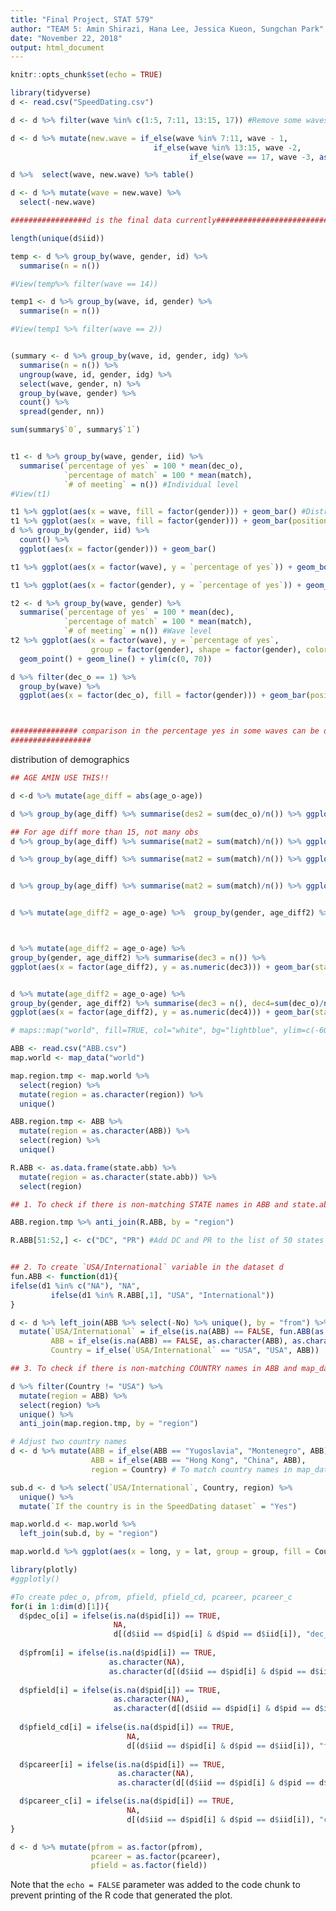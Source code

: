 ---
title: "Final Project, STAT 579"
author: "TEAM 5: Amin Shirazi, Hana Lee, Jessica Kueon, Sungchan Park"
date: "November 22, 2018"
output: html_document
---

```{r setup, include=FALSE}
knitr::opts_chunk$set(echo = TRUE)
```


```{r message = FALSE, warning = FALSE}
library(tidyverse)
d <- read.csv("SpeedDating.csv")

d <- d %>% filter(wave %in% c(1:5, 7:11, 13:15, 17)) #Remove some waves as in the paper

d <- d %>% mutate(new.wave = if_else(wave %in% 7:11, wave - 1,
                                if_else(wave %in% 13:15, wave -2,
                                        if_else(wave == 17, wave -3, as.double(wave)))))

d %>%  select(wave, new.wave) %>% table()

d <- d %>% mutate(wave = new.wave) %>%
  select(-new.wave)

#################d is the final data currently###############################

length(unique(d$iid))

temp <- d %>% group_by(wave, gender, id) %>%
  summarise(n = n())

#View(temp%>% filter(wave == 14))

temp1 <- d %>% group_by(wave, id, gender) %>% 
  summarise(n = n())

#View(temp1 %>% filter(wave == 2))


(summary <- d %>% group_by(wave, id, gender, idg) %>%
  summarise(n = n()) %>%
  ungroup(wave, id, gender, idg) %>%
  select(wave, gender, n) %>%
  group_by(wave, gender) %>%
  count() %>%
  spread(gender, nn))

sum(summary$`0`, summary$`1`)


t1 <- d %>% group_by(wave, gender, iid) %>%
  summarise(`percentage of yes` = 100 * mean(dec_o),
            `percentage of match` = 100 * mean(match),
            `# of meeting` = n()) #Individual level
#View(t1)

t1 %>% ggplot(aes(x = wave, fill = factor(gender))) + geom_bar() #Distribution of gender by wave
t1 %>% ggplot(aes(x = wave, fill = factor(gender))) + geom_bar(position = "fill") #Distribution of gender by wave
d %>% group_by(gender, iid) %>%
  count() %>%
  ggplot(aes(x = factor(gender))) + geom_bar()

t1 %>% ggplot(aes(x = factor(wave), y = `percentage of yes`)) + geom_boxplot() + facet_grid(factor(gender)~.) 

t1 %>% ggplot(aes(x = factor(gender), y = `percentage of yes`)) + geom_boxplot() + facet_grid(.~factor(wave)) 

t2 <- d %>% group_by(wave, gender) %>%
  summarise(`percentage of yes` = 100 * mean(dec),
            `percentage of match` = 100 * mean(match),
            `# of meeting` = n()) #Wave level
t2 %>% ggplot(aes(x = factor(wave), y = `percentage of yes`, 
                  group = factor(gender), shape = factor(gender), color = factor(gender))) +
  geom_point() + geom_line() + ylim(c(0, 70))

d %>% filter(dec_o == 1) %>%
  group_by(wave) %>%
  ggplot(aes(x = factor(dec_o), fill = factor(gender))) + geom_bar(position = "fill") + facet_grid(.~ wave)



############### comparison in the percentage yes in some waves can be done through the number of people in that session. as in the paper, Finally, male selectivity is invariant to group size, while female selectivity is strongly increasing in group size. waves 2,4,6,8,10 are crowded waves and the difference in the percentage of yes among men and women is marked. 
##################


```





distribution of demographics

```{r}

## AGE AMIN USE THIS!!

d <-d %>% mutate(age_diff = abs(age_o-age))

d %>% group_by(age_diff) %>% summarise(des2 = sum(dec_o)/n()) %>% ggplot(aes(x = factor(age_diff), y = des2)) + geom_point() + ylim(0, 1)

## For age diff more than 15, not many obs
d %>% group_by(age_diff) %>% summarise(mat2 = sum(match)/n()) %>% ggplot(aes(x = factor(age_diff), y = mat2)) + geom_point() + ylim(0, 0.5)

d %>% group_by(age_diff) %>% summarise(mat2 = sum(match)/n()) %>% ggplot(aes(x = factor(age_diff), y = mat2)) + geom_point() + ylim(0,0.5)


d %>% group_by(age_diff) %>% summarise(mat2 = sum(match)/n()) %>% ggplot(aes(x = factor(age_diff), y = as.numeric(mat2))) + geom_bar(stat="identity", fill="steelblue") + theme_minimal() 


d %>% mutate(age_diff2 = age_o-age) %>%  group_by(gender, age_diff2) %>% summarise(mat3 = sum(match)/n()) %>% ggplot(aes(x = factor(age_diff2), y = as.numeric(mat3))) + geom_bar(stat="identity") + facet_grid(gender~.)



d %>% mutate(age_diff2 = age_o-age) %>%
group_by(gender, age_diff2) %>% summarise(dec3 = n()) %>%
ggplot(aes(x = factor(age_diff2), y = as.numeric(dec3))) + geom_bar(stat="identity")+ facet_grid(gender~.)


d %>% mutate(age_diff2 = age_o-age) %>%
group_by(gender, age_diff2) %>% summarise(dec3 = n(), dec4=sum(dec_o)/n()) %>%filter(abs(age_diff2) <8)%>%
ggplot(aes(x = factor(age_diff2), y = as.numeric(dec4))) + geom_bar(stat="identity")+ facet_grid(gender~.)

```



```{r}
# maps::map("world", fill=TRUE, col="white", bg="lightblue", ylim=c(-60, 90), mar=c(0,0,0,0))

ABB <- read.csv("ABB.csv")
map.world <- map_data("world")

map.region.tmp <- map.world %>% 
  select(region) %>%
  mutate(region = as.character(region)) %>%
  unique()

ABB.region.tmp <- ABB %>% 
  mutate(region = as.character(ABB)) %>%
  select(region) %>% 
  unique()

R.ABB <- as.data.frame(state.abb) %>%
  mutate(region = as.character(state.abb)) %>%
  select(region)

## 1. To check if there is non-matching STATE names in ABB and state.abb (in datasets)

ABB.region.tmp %>% anti_join(R.ABB, by = "region")

R.ABB[51:52,] <- c("DC", "PR") #Add DC and PR to the list of 50 states in USA


## 2. To create `USA/International` variable in the dataset d
fun.ABB <- function(d1){
ifelse(d1 %in% c("NA"), "NA",
         ifelse(d1 %in% R.ABB[,1], "USA", "International"))
}

d <- d %>% left_join(ABB %>% select(-No) %>% unique(), by = "from") %>% 
  mutate(`USA/International` = if_else(is.na(ABB) == FALSE, fun.ABB(as.character(ABB)), as.character(NA)),
         ABB = if_else(is.na(ABB) == FALSE, as.character(ABB), as.character(NA)),
         Country = if_else(`USA/International` == "USA", "USA", ABB))

## 3. To check if there is non-matching COUNTRY names in ABB and map_data (in ggplot2)

d %>% filter(Country != "USA") %>%
  mutate(region = ABB) %>%
  select(region) %>% 
  unique() %>% 
  anti_join(map.region.tmp, by = "region")

# Adjust two country names
d <- d %>% mutate(ABB = if_else(ABB == "Yugoslavia", "Montenegro", ABB),
                  ABB = if_else(ABB == "Hong Kong", "China", ABB),
                  region = Country) # To match country names in map_data, and our file
```




```{r}
sub.d <- d %>% select(`USA/International`, Country, region) %>%
  unique() %>%
  mutate(`If the country is in the SpeedDating dataset` = "Yes")

map.world.d <- map.world %>% 
  left_join(sub.d, by = "region") 

map.world.d %>% ggplot(aes(x = long, y = lat, group = group, fill = Country)) + geom_polygon() 

library(plotly)
#ggplotly()

```

```{r}
#To create pdec_o, pfrom, pfield, pfield_cd, pcareer, pcareer_c
for(i in 1:dim(d)[1]){
  d$pdec_o[i] = ifelse(is.na(d$pid[i]) == TRUE,
                       NA,
                       d[(d$iid == d$pid[i] & d$pid == d$iid[i]), "dec_o"])
 
  d$pfrom[i] = ifelse(is.na(d$pid[i]) == TRUE,
                      as.character(NA),
                      as.character(d[(d$iid == d$pid[i] & d$pid == d$iid[i]), "from"]))
  
  d$pfield[i] = ifelse(is.na(d$pid[i]) == TRUE,
                       as.character(NA),
                       as.character(d[(d$iid == d$pid[i] & d$pid == d$iid[i]), "field"]))
  
  d$pfield_cd[i] = ifelse(is.na(d$pid[i]) == TRUE,
                          NA,
                          d[(d$iid == d$pid[i] & d$pid == d$iid[i]), "field_cd"])
  
  d$pcareer[i] = ifelse(is.na(d$pid[i]) == TRUE,
                        as.character(NA),
                        as.character(d[(d$iid == d$pid[i] & d$pid == d$iid[i]), "career"]))

  d$pcareer_c[i] = ifelse(is.na(d$pid[i]) == TRUE,
                          NA,
                          d[(d$iid == d$pid[i] & d$pid == d$iid[i]), "career_c"])
}

d <- d %>% mutate(pfrom = as.factor(pfrom),
                  pcareer = as.factor(pcareer),
                  pfield = as.factor(field))
```

Note that the `echo = FALSE` parameter was added to the code chunk to prevent printing of the R code that generated the plot.
